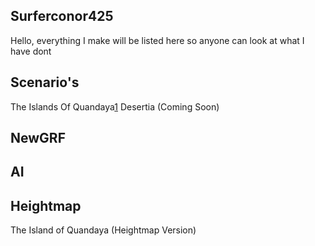 
== Surferconor425 ==

Hello, everything I make will be listed here so anyone can look at what I have dont


== Scenario's ==

The Islands Of Quandaya[http://www.tt-forums.net/viewtopic.php?f=29&p=1061579#p1061579]
Desertia (Coming Soon)


== NewGRF ==



== AI ==


== Heightmap ==

The Island of Quandaya (Heightmap Version)